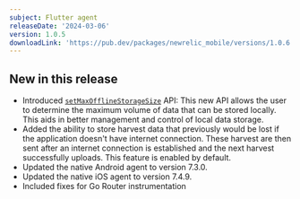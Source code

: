 ```yaml
---
subject: Flutter agent
releaseDate: '2024-03-06'
version: 1.0.5
downloadLink: 'https://pub.dev/packages/newrelic_mobile/versions/1.0.6'
---
```


## New in this release

* Introduced [`setMaxOfflineStorageSize`](/docs/mobile-monitoring/new-relic-mobile/mobile-sdk/set-max-offline-storage/#flutter) API: This new API allows the user to determine the maximum volume of data that can be stored locally. This aids in better management and control of local data storage.
* Added the ability to store harvest data that previously would be lost if the application doesn't have internet connection. These harvest are then sent after an internet connection is established and the next harvest successfully uploads. This feature is enabled by default.
* Updated the native Android agent to version 7.3.0.
* Updated the native iOS agent to version 7.4.9.
* Included fixes for Go Router instrumentation
